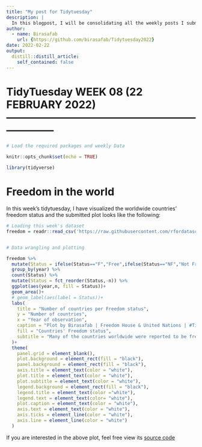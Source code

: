 ```yaml
---
title: "My post for Tidytuesday"
description: |
  In this blogpost, I will be consolidating all the weekly posts I submit for tidytuesday which is an R learning community challenge whereby R learners across the world are given datasets (either clean or not clean) and they come up with informative plots/figures, etc.
author:
  - name: Birasafab
    url: {https://github.com/birasafab/Tidytuesday2022}
date: 2022-02-22
output:
  distill::distill_article:
    self_contained: false
---
```




# TidyTuesday WEEK 08 (22 FEBRUARY 2022) --------------------------------------------------------------------

```r

# Load the required packages and weekly Data

knitr::opts_chunk$set(echo = TRUE)

library(tidyverse)

```


# Freedom in the world

In this week's tidytuesday, I have visualized the worldwide countries' freedom status and the submitted plot looks like the following:

```r

# Loading this week's dataset
freedom = readr::read_csv('https://raw.githubusercontent.com/rfordatascience/tidytuesday/master/data/2022/2022-02-22/freedom.csv')


# Data wrangling and plotting

freedom %>% 
  mutate(Status = ifelse(Status=="F","Free",ifelse(Status=="NF","Not Free",ifelse(Status == "PF", "Partially Free",Status)))) %>% 
  group_by(year) %>% 
  count(Status) %>% 
  mutate(Status = fct_reorder(Status,-n)) %>% 
  ggplot(aes(year,n, fill = Status))+
  geom_area()+
  # geom_label(aes(label = Status))+
  labs(
    title = "Number of countries per Freedom status",
    y = "Number of countries",
    x = "Year of observation",
    caption = "Plot by Birasafab | Freedom House & United Nations | #Tidytuesday",
    fill = "Countries' Freedom status",
    subtitle = "Many of the countries worldwide were reported to be free followed by \n partially free countries group and those which are not free"
  )+
  theme(
    panel.grid = element_blank(),
    plot.background = element_rect(fill = "black"),
    panel.background = element_rect(fill = "black"),
    axis.title = element_text(color = "white"),
    plot.title = element_text(color = "white"),
    plot.subtitle = element_text(color = "white"),
    legend.background = element_rect(fill = "black"),
    legend.title = element_text(color ="white"),
    legend.text = element_text(color= "white"),
    plot.caption = element_text(color = "white"),
    axis.text = element_text(color = "white"),
    axis.ticks = element_line(color = "white"),
    axis.line = element_line(color = "white")
  )
```

If you are interested in the above plot, feel free view its [source code](https://github.com/birasafab/Tidytuesday2022/tree/main/2022_week08)